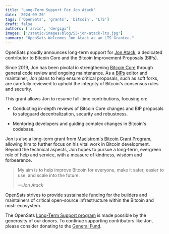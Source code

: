 ```yaml
---
title: "Long-Term Support For Jon Atack"
date: '2024-09-26'
tags: ['OpenSats', 'grants', 'bitcoin', 'LTS']
draft: false
authors: ['arvin', 'dergigi']
images: ['/static/images/blog/53-jon-atack-lts.jpg']
summary: "OpenSats Welcomes Jon Atack as an LTS Grantee."
---
```


OpenSats proudly announces long-term support for [Jon
Atack](https://jonatack.github.io/), a dedicated contributor to Bitcoin Core and
the Bitcoin Improvement Proposals (BIPs).

Since 2019, Jon has been pivotal in strengthening [Bitcoin
Core](https://github.com/bitcoin/bitcoin) through general code review and ongoing
maintenance. As a [BIPs](https://github.com/bitcoin/bips#) editor and
maintainer, Jon plans to help ensure critical proposals, such as soft forks, are
carefully reviewed to uphold the integrity of Bitcoin's consensus rules and
security.

This grant allows Jon to resume full-time contributions, focusing on:

- Conducting in-depth reviews of Bitcoin Core changes and BIP proposals to
  safeguard decentralization, security and robustness.

- Mentoring developers and guiding complex changes in Bitcoin's codebase.

Jon is also a long-term grant from [Maelstrom's Bitcoin Grant
Program](https://maelstrom.fund/bitcoin-grant-program/), allowing him to
further focus on his vital work in Bitcoin development. Beyond the technical
aspects, Jon hopes to pursue a long-term, evergreen role of help and service,
with a measure of kindness, wisdom and forbearance.

>My aim is to help improve Bitcoin for everyone, make it safer, easier to use,
>and scale into the future.
>
><cite>—Jon Atack</cite>

OpenSats strives to provide sustainable funding for the builders and maintainers
of critical open-source infrastructure within the Bitcoin and nostr ecosystem.

The OpenSats [Long-Term Support
program](/blog/announcing-lts-grant-program-to-support-bitcoin-core-contributors)
is made possible by the generosity of our donors. To continue supporting
contributors like Jon, please consider donating to the [General
Fund](/funds/general).

<center>
    <DonateToGeneralFundButton/>
</center>
